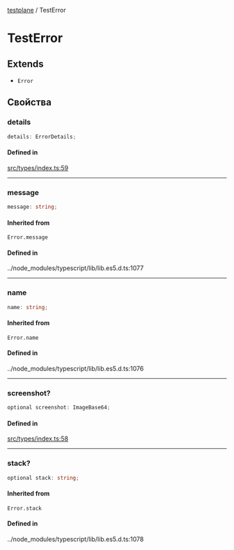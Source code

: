 [testplane](../README.mdx) / TestError

# TestError

## Extends

- `Error`

## Свойства

### details

```ts
details: ErrorDetails;
```

#### Defined in

[src/types/index.ts:59](https://github.com/gemini-testing/testplane/blob/526dd31893cff211e94897f157309c868ebe6c97/src/types/index.ts#L59)

***

### message

```ts
message: string;
```

#### Inherited from

`Error.message`

#### Defined in

../node\_modules/typescript/lib/lib.es5.d.ts:1077

***

### name

```ts
name: string;
```

#### Inherited from

`Error.name`

#### Defined in

../node\_modules/typescript/lib/lib.es5.d.ts:1076

***

### screenshot?

```ts
optional screenshot: ImageBase64;
```

#### Defined in

[src/types/index.ts:58](https://github.com/gemini-testing/testplane/blob/526dd31893cff211e94897f157309c868ebe6c97/src/types/index.ts#L58)

***

### stack?

```ts
optional stack: string;
```

#### Inherited from

`Error.stack`

#### Defined in

../node\_modules/typescript/lib/lib.es5.d.ts:1078
